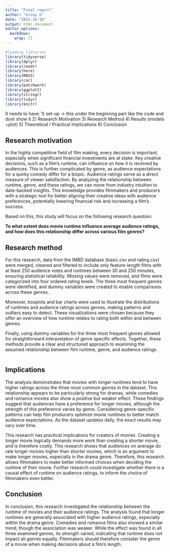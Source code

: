 ```yaml
---
title: "Final report"
author: "Group 6"
date: "2025-10-10"
output: html_document
editor_options: 
  markdown: 
    wrap: 72
---
```


```r
#loading libraries
library(tidyverse)
library(dplyr)
library(readr)
library(here)
library(MASS)
library(car)
library(patchwork)
library(ggplot2)
library(stringr)
library(tidyr)
library(knitr)
```

It needs to have: 1) set-up -\> this under the beginning part like the
code and dont show it 2) Research Motivation 3) Research Method 4)
Results (models +plot) 5) Theoretical / Practical Implications 6)
Conclusion

## Research motivation

In the highly competitive field of film making, every decision is
important, especially when significant financial investments are at
stake. Key creative decisions, such as a film's runtime, can influence
on how it is received by audiences. This is further complicated by
genre, as audience expectations for a quirky comedy differ for a biopic.
Audience ratings serve as a direct measure of viewer satisfaction. By
analyzing the relationship between runtime, genre, and these ratings, we
can move from industry intuition to data-backed insights. This knowledge
provides filmmakers and producers with a strategic tool for better
aligning their creative ideas with audience preferences, potentially
lowering financial risk and increasing a film's success.

Based on this, this study will focus on the following research question:

**To what extent does movie runtime influence average audience ratings,
and how does this relationship differ across various film genres?**



## Research method

For this research, data from the IMBD database (basic.csv and rating.csv) were merged, cleaned and filtered to include only feature-length films with at least 250 audience votes and runtimes between 30 and 250 minutes, ensuring statistical reliability. Missing values were removed, and films were categorized into four ordered rating levels. The three most frequent genres were identified, and dummy variables were created to enable comparisons across these genres.

Moreover, boxplots and bar charts were used to illustrate the distributions of runtimes and audience ratings across genres, making patterns and outliers easy to detect. These visualizations were chosen because they offer an overview of how runtime relates to rating both within and between genres.

Finally, using dummy variables for the three most frequent genres allowed for straightforward interpretation of genre specific effects. Together, these methods provide a clear and structured approach to examining the assumed relationship between film runtime, genre, and audience ratings.




```r

```

## Implications

The analysis demonstrates that movies with longer runtimes tend to have
higher ratings across the three most common genres in the dataset. This
relationship appears to be particularly strong for dramas, while
comedies and romance movies also show a positive but weaker effect.
These findings suggest that audiences have a preference for longer
movies, although the strength of this preference varies by genre.
Considering genre-specific patterns can help film producers optimize
movie runtimes to better match audience expectations. As the dataset
updates daily, the exact results may vary over time.

This research has practical implications for creators of movies.
Creating a longer movie logically demands more work than creating a
shorter movie, and is therefore costly. This research shows that
audiences on average do rate longer movies higher than shorter movies,
which is an argument to make longer movies, especially in the drama genre. Therefore, this research
allows filmmakers to make better informed choices when deciding the
runtime of their movie. Further research could investigate whether there is a causal effect of runtime on audience ratings, to inform the choice of filmmakers even better. 



## Conclusion

In conclusion, this research investigated the relationship between the runtime of movies and their audience ratings. The analysis found that longer runtimes are generally associated with higher audience ratings, especially within the drama genre. Comedies and romance films also showed a similar trend, though the association was weaker. 
While the effect was found in all three examined genres, its strength varied, indicating that runtime does not impact all genres equally. Filmmakers should therefore consider the genre of a movie when making  decisions about a film's length.
